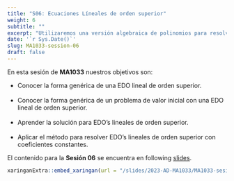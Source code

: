 ```yaml
---
title: "S06: Ecuaciones Líneales de orden superior"
weight: 6
subtitle: ""
excerpt: "Utilizaremos una versión algebraica de polinomios para resolver algunas EDOs particulares."
date: '`r Sys.Date()`'
slug: MA1033-session-06
draft: false
---
```


En esta sesión de **MA1033** nuestros objetivos son:


* Conocer la forma genérica de una EDO lineal de orden superior. <br/><br/>
* Conocer la forma genérica de un problema de valor inicial con una EDO lineal de orden superior. <br/><br/>
* Aprender la solución para EDO's lineales de orden superior. <br/><br/>
* Aplicar el método para resolver EDO's lineales de orden superior con coeficientes constantes.

El contenido para la **Sesión 06** se encuentra en following [slides](/slides/2023-AD-MA1033/MA1033-sesion-06).

```r
xaringanExtra::embed_xaringan(url = "/slides/2023-AD-MA1033/MA1033-sesion-06", ratio = "4:3")
```